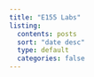 ```yaml
---
title: "E155 Labs"
listing:
  contents: posts
  sort: "date desc"
  type: default
  categories: false
---
```

